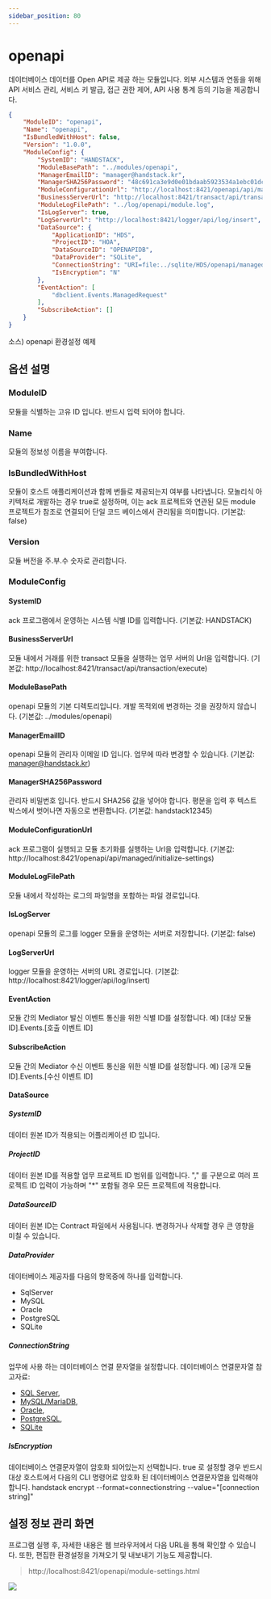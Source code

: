 ```yaml
---
sidebar_position: 80
---
```


# openapi

데이터베이스 데이터를 Open API로 제공 하는 모듈입니다. 외부 시스템과 연동을 위해 API 서비스 관리, 서비스 키 발급, 접근 권한 제어, API 사용 통계 등의 기능을 제공합니다.

```json
{
    "ModuleID": "openapi",
    "Name": "openapi",
    "IsBundledWithHost": false,
    "Version": "1.0.0",
    "ModuleConfig": {
        "SystemID": "HANDSTACK",
        "ModuleBasePath": "../modules/openapi",
        "ManagerEmailID": "manager@handstack.kr",
        "ManagerSHA256Password": "48c691ca3e9d0e01bdaab5923534a1ebc01dcb52f87bddccbae6e185f3f481d9",
        "ModuleConfigurationUrl": "http://localhost:8421/openapi/api/managed/initialize-settings",
        "BusinessServerUrl": "http://localhost:8421/transact/api/transaction/execute",
        "ModuleLogFilePath": "../log/openapi/module.log",
        "IsLogServer": true,
        "LogServerUrl": "http://localhost:8421/logger/api/log/insert",
        "DataSource": {
            "ApplicationID": "HDS",
            "ProjectID": "HOA",
            "DataSourceID": "OPENAPIDB",
            "DataProvider": "SQLite",
            "ConnectionString": "URI=file:../sqlite/HDS/openapi/managed.db;Journal Mode=Off;BinaryGUID=False;DateTimeFormat=Ticks;Version=3;",
            "IsEncryption": "N"
        },
        "EventAction": [
            "dbclient.Events.ManagedRequest"
        ],
        "SubscribeAction": []
    }
}
```
소스) openapi 환경설정 예제

## 옵션 설명

### ModuleID

모듈을 식별하는 고유 ID 입니다. 반드시 입력 되어야 합니다.

### Name

모듈의 정보성 이름을 부여합니다.

### IsBundledWithHost

모듈이 호스트 애플리케이션과 함께 번들로 제공되는지 여부를 나타냅니다. 모놀리식 아키텍처로 개발하는 경우 true로 설정하며, 이는 ack 프로젝트와 연관된 모든 module 프로젝트가 참조로 연결되어 단일 코드 베이스에서 관리됨을 의미합니다. (기본값: false)

### Version

모듈 버전을 주.부.수 숫자로 관리합니다.

### ModuleConfig

#### SystemID

ack 프로그램에서 운영하는 시스템 식별 ID를 입력합니다. (기본값: HANDSTACK)

#### BusinessServerUrl

모듈 내에서 거래를 위한 transact 모듈을 실행하는 업무 서버의 Url을 입력합니다. (기본값: http://localhost:8421/transact/api/transaction/execute)

#### ModuleBasePath

openapi 모듈의 기본 디렉토리입니다. 개발 목적외에 변경하는 것을 권장하지 않습니다. (기본값: ../modules/openapi)

#### ManagerEmailID

openapi 모듈의 관리자 이메일 ID 입니다. 업무에 따라 변경할 수 있습니다. (기본값: manager@handstack.kr)

#### ManagerSHA256Password

관리자 비밀번호 입니다. 반드시 SHA256 값을 넣어야 합니다. 평문을 입력 후 텍스트 박스에서 벗어나면 자동으로 변환합니다. (기본값: handstack12345)

#### ModuleConfigurationUrl

ack 프로그램이 실행되고 모듈 초기화를 실행하는 Url을 입력합니다. (기본값: http://localhost:8421/openapi/api/managed/initialize-settings)

#### ModuleLogFilePath

모듈 내에서 작성하는 로그의 파일명을 포함하는 파일 경로입니다.

#### IsLogServer

openapi 모듈의 로그를 logger 모듈을 운영하는 서버로 저장합니다. (기본값: false)

#### LogServerUrl

logger 모듈을 운영하는 서버의 URL 경로입니다. (기본값: http://localhost:8421/logger/api/log/insert)

#### EventAction

모듈 간의 Mediator 발신 이벤트 통신을 위한 식별 ID를 설정합니다. 예) [대상 모듈 ID].Events.[호출 이벤트 ID]

#### SubscribeAction

모듈 간의 Mediator 수신 이벤트 통신을 위한 식별 ID를 설정합니다. 예) [공개 모듈 ID].Events.[수신 이벤트 ID]

#### DataSource

##### SystemID

데이터 원본 ID가 적용되는 어플리케이션 ID 입니다.

##### ProjectID

데이터 원본 ID를 적용할 업무 프로젝트 ID 범위를 입력합니다. "," 를 구분으로 여러 프로젝트 ID 입력이 가능하며 "*" 포함될 경우 모든 프로젝트에 적용합니다.

##### DataSourceID

데이터 원본 ID는 Contract 파일에서 사용됩니다. 변경하거나 삭제할 경우 큰 영향을 미칠 수 있습니다.

##### DataProvider

데이터베이스 제공자를 다음의 항목중에 하나를 입력합니다.

- SqlServer
- MySQL
- Oracle
- PostgreSQL
- SQLite

##### ConnectionString

업무에 사용 하는 데이터베이스 연결 문자열을 설정합니다. 데이터베이스 연결문자열 참고자료:

- [SQL Server](https://www.connectionstrings.com/sql-server),
- [MySQL/MariaDB](https://www.connectionstrings.com/mysql),
- [Oracle](https://www.connectionstrings.com/oracle),
- [PostgreSQL](https://www.connectionstrings.com/postgresql),
- [SQLite](https://www.connectionstrings.com/sqlite)

##### IsEncryption
데이터베이스 연결문자열이 암호화 되어있는지 선택합니다. true 로 설정할 경우 반드시 대상 호스트에서 다음의 CLI 명령어로 암호화 된 데이터베이스 연결문자열을 입력해야 합니다. handstack encrypt --format=connectionstring --value="[connection string]"

## 설정 정보 관리 화면

프로그램 실행 후, 자세한 내용은 웹 브라우저에서 다음 URL을 통해 확인할 수 있습니다. 또한, 편집한 환경설정을 가져오기 및 내보내기 기능도 제공합니다.

> http://localhost:8421/openapi/module-settings.html

![](img/localhost_8000_openapi_module-settings.html.png)